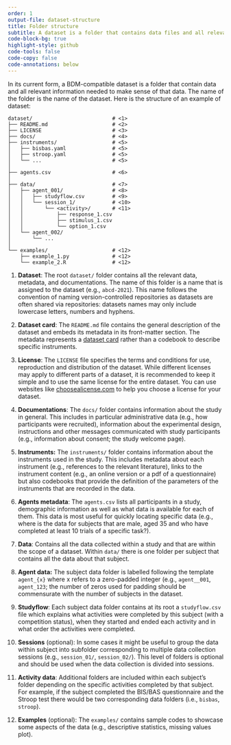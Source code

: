 ```yaml
---
order: 1
output-file: dataset-structure
title: Folder structure
subtitle: A dataset is a folder that contains data files and all relevant information needed to make sense of that data.
code-block-bg: true
highlight-style: github
code-tools: false
code-copy: false
code-annotations: below
---
```


In its current form, a BDM-compatible dataset is a folder that contain data and all relevant information needed to make sense of that data. The name of the folder is the name of the dataset. Here is the structure of an example of dataset:

```.default
dataset/                          # <1>
├── README.md                     # <2>
├── LICENSE                       # <3>
├── docs/                         # <4>
├── instruments/                  # <5>
│   ├── bisbas.yaml               # <5>
│   ├── stroop.yaml               # <5>
│   └── ...                       # <5>
│
├── agents.csv                    # <6>
│
├── data/                         # <7> 
│   ├── agent_001/                # <8>
│   │   ├── studyflow.csv         # <9>
│   │   └── session_1/            # <10>
│   │       └── <activity>/       # <11>
│   │           ├── response_1.csv
│   │           ├── stimulus_1.csv
│   │           └── option_1.csv
│   └── agent_002/
│       └── ...
│
└── examples/                     # <12>
    ├── example_1.py              # <12>
    └── example_2.R               # <12>
```
1. **Dataset**: The root `dataset/` folder contains all the relevant data, metadata, and documentations. The name of this folder is a name that is assigned to the dataset (e.g., `abcd-2021`). This name follows the convention of naming version-controlled repositories as datasets are often shared via repositories: datasets names may only include lowercase letters, numbers and hyphens.

2. **Dataset card**: The `README.md` file contains the general description of the dataset and embeds its metadata in its front-matter section. The metadata represents a [dataset card](2-dataset-cards.qmd) rather than a codebook to describe specific instruments.

3. **License**: The `LICENSE` file specifies the terms and conditions for use, reproduction and distribution of the dataset. While different licenses may apply to different parts of a dataset, it is recommended to keep it simple and to use the same license for the entire dataset. You can use websites like [choosealicense.com](https://choosealicense.com/) to help you choose a license for your dataset.

4. **Documentations**: The `docs/` folder contains information about the study in general. This includes in particular administrative data (e.g., how participants were recruited), information about the experimental design, instructions and other messages communicated with study participants (e.g., information about consent; the study welcome page).

5. **Instruments:** The `instruments/` folder contains information about the instruments used in the study. This includes metadata about each instrument (e.g., references to the relevant literature), links to the instrument content (e.g., an online version or a pdf of a questionnaire) but also codebooks that provide the definition of the parameters of the instruments that are recorded in the data.

6. **Agents metadata**: The `agents.csv` lists all participants in a study, demographic information as well as what data is available for each of them. This data is most useful for quickly locating specific data (e.g., where is the data for subjects that are male, aged 35 and who have completed at least 10 trials of a specific task?).

7. **Data**: Contains all the data collected within a study and that are within the scope of a dataset. Within `data/` there is one folder per subject that contains all the data about that subject. 

8. **Agent data:** The subject data folder is labelled following the template `agent_{x}` where x refers to a zero-padded integer (e.g., `agent__001`, `agent_123`; the number of zeros used for padding should be commensurate with the number of subjects in the dataset.

9. **Studyflow**: Each subject data folder contains at its root a `studyflow.csv` file which explains what activities were completed by this subject (with a competition status), when they started and ended each activity and in what order the activities were completed.

10. **Sessions** (optional): In some cases it might be useful to group the data within subject into subfolder corresponding to multiple data collection sessions (e.g., `session_01/`, `session_02/`). This level of folders is optional and should be used when the data collection is divided into sessions.

11. **Activity data**: Additional folders are included within each subject's folder depending on the specific activities completed by that subject. For example, if the subject completed the BIS/BAS questionnaire and the Stroop test there would be two corresponding data folders (i.e., `bisbas`, `stroop`).

11. **Examples** (optional): The `examples/` contains sample codes to showcase some aspects of the data (e.g., descriptive statistics, missing values plot).
